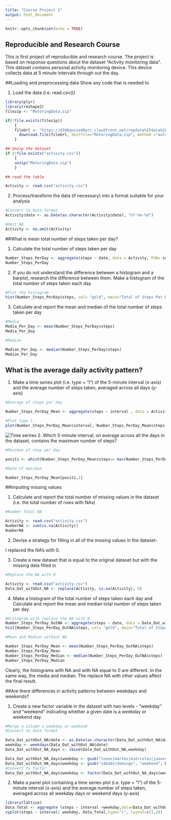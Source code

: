 ---
title: "Course Project 1"
output: html_document
---

```{r setup, include=FALSE}
knitr::opts_chunk$set(echo = TRUE)
```

## Reproducible and Research Course

This is first project of reproducible and research course. The project is based on response questions about the dataset "Activity monitoring data". This dataset contains personal activity monitoring device. This device collects data at 5 minute intervals through out the day.


##Loading and preprocessing data
Show any code that is needed to


1. Load the data (i.e. read.csv())
```{r Load data}
library(plyr)
library(reshape2)
filezip <- "MotoringData.zip"

if(!file.exists(filezip))
	{
	fileUrl <- "https://d396qusza40orc.cloudfront.net/repdata%2Fdata%2Factivity.zip"
      download.file(fileUrl, destfile="MotoringData.zip", method ="auto")
	}

## Unzip the dataset
if (!file.exists("activity.csv")) 
	{ 
  	unzip("MotoringData.zip") 
	}

## read the table

Activity <- read.csv("activity.csv")

```


2. Process/transform the data (if necessary) into a format suitable for your analysis

```{r Process}
#Convert to date format
Activity$date <- as.Date(as.character(Activity$date), "%Y-%m-%d")

#Omit NA
Activity <- na.omit(Activity)
```

##What is mean total number of steps taken per day?

1. Calculate the total number of steps taken per day

```{r NumberStepsDay}
Number_Steps_PerDay <- aggregate(steps ~ date, data = Activity, FUN= sum)
Number_Steps_PerDay

```


2. If you do not understand the difference between a histogram and a barplot, research the difference between them. Make a histogram of the total number of steps taken each day
```{r histogram}
#Plot the histogram
hist(Number_Steps_PerDay$steps, col= "gold", main="Total of Steps Per Day", xlab ="Date")


```

3. Calculate and report the mean and median of the total number of steps taken per day
``` {r mediaAndMean}
#Media
Media_Per_Day <- mean(Number_Steps_PerDay$steps)
Media_Per_Day

#Median

Median_Per_Day <- median(Number_Steps_PerDay$steps)
Median_Per_Day
```


## What is the average daily activity pattern?

1. Make a time series plot (i.e. type = "l") of the 5-minute interval (x-axis) and the average number of steps taken, averaged across all days (y-axis)
```{r TimeSeries}

#Average of steps per day

Number_Steps_PerDay_Mean <- aggregate(steps ~ interval , data = Activity, FUN= mean)

#Plot type l
plot(Number_Steps_PerDay_Mean$interval, Number_Steps_PerDay_Mean$steps, type="l", main="The Average of Steps Per Day", ylab ="Number of  Steps", xlab ="Dates")

```
![Time serires](./RepData_PeerAssessment1/instructions_fig/Histogram1.png)
2. Which 5-minute interval, on average across all the days in the dataset, contains the maximum number of steps?

``` {r MaximunSteps}
#Maximun of step per day

positi <- which(Number_Steps_PerDay_Mean$steps== max(Number_Steps_PerDay_Mean$steps))

#Date of maximun

Number_Steps_PerDay_Mean[positi,1]

``` 

##Imputing missing values

1. Calculate and report the total number of missing values in the dataset (i.e. the total number of rows with NAs)
```{r nrows}
#Number Total NA

Activity <- read.csv("activity.csv")
NumberNA <- sum(is.na(Activity))
NumberNA

```

2. Devise a strategy for filling in all of the missing values in the dataset-

I replaced the NA's with 0.

3. Create a new dataset that is equal to the original dataset but with the missing data filled in

```{r replace}
#Replace the NA with 0

Activity <- read.csv("activity.csv")
Data_Dat_withOut_NA <- replace(Activity, is.na(Activity), 0)
```

4. Make a histogram of the total number of steps taken each day and Calculate and report the mean and median total number of steps taken per day. 

```{r medianReplace}
#Histogram with replace the NA with 0.
Number_Steps_PerDay_OutNA <- aggregate(steps ~ date, data = Data_Dat_withOut_NA, FUN= sum)
hist(Number_Steps_PerDay_OutNA$steps, col= "gold", main="Total of Steps Per Day without NA", xlab ="Date")

#Mean and Median without NA

Number_Steps_PerDay_Mean <- mean(Number_Steps_PerDay_OutNA$steps)
Number_Steps_PerDay_Mean
Number_Steps_PerDay_Median <- median(Number_Steps_PerDay_OutNA$steps)
Number_Steps_PerDay_Median
```

Clearly, the histograms with NA and with NA equal to 0 are different. In the same way, the media and median. The replace NA with other values affect the final result. 


##Are there differences in activity patterns between weekdays and weekends?

1. Create a new factor variable in the dataset with two levels - "weekday" and "weekend" indicating whether a given date is a weekday or weekend day.

```{r weekday}

#Merge a column a weekday or weekend
#Convert to date format

Data_Dat_withOut_NA$date <- as.Date(as.character(Data_Dat_withOut_NA$date), "%Y-%m-%d")
weekday <- weekdays(Data_Dat_withOut_NA$date)
Data_Dat_withOut_NA_days <- cbind(Data_Dat_withOut_NA,weekday) 

Data_Dat_withOut_NA_days$weekday <- gsub("lunes|martes|miércoles|jueves|viernes", "weekday", Data_Dat_withOut_NA_days$weekday)
Data_Dat_withOut_NA_days$weekday <- gsub("sábado|domingo", "weekend", Data_Dat_withOut_NA_days$weekday)
#Convert to factor
Data_Dat_withOut_NA_days$weekday <- factor(Data_Dat_withOut_NA_days$weekday)

```

2. Make a panel plot containing a time series plot (i.e. type = "l") of the 5-minute interval (x-axis) and the average number of steps taken, averaged across all weekday days or weekend days (y-axis)
```{r figures}
library(lattice)
Data_Total <- aggregate (steps ~ interval +weekday,data=Data_Dat_withOut_NA_days, mean)
xyplot(steps ~ interval| weekday, Data_Total,type="l", layout=c(1,2))
```


